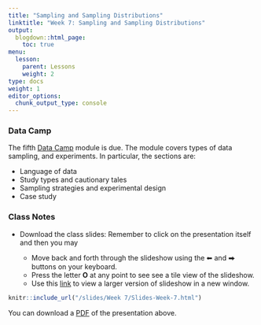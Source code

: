 ```yaml
---
title: "Sampling and Sampling Distributions"
linktitle: "Week 7: Sampling and Sampling Distributions"
output:
  blogdown::html_page:
    toc: true
menu:
  lesson:
    parent: Lessons
    weight: 2
type: docs
weight: 1
editor_options: 
  chunk_output_type: console
---
```


### Data Camp
The fifth [Data Camp](https://www.datacamp.com/){target="_blank"} module is due. The module covers types of data sampling, and experiments. In particular, the sections are:

- Language of data
- Study types and cautionary tales 
- Sampling strategies and experimental design
- Case study

### Class Notes

- Download the class slides: Remember to click on the presentation itself and then you may

  + Move back and forth through the slideshow using the ⬅ and ⮕ buttons on your keyboard.
  + Press the letter **O** at any point to see see a tile view of the slideshow.
  + Use this [link](/slides/Week 6/Slides-Week-6.html){target="_blank"} to view a larger version of slideshow in a new window.
        
```r
knitr::include_url("/slides/Week 7/Slides-Week-7.html")
```

You can download a [PDF](/slides/Week 7/Slides-Week-7.pdf){target="_blank"} of the presentation above. 
<!--
### R Walkthrough: NFL Ticket Prices

1. Download the data sets^[You will have to unzip this file. If you are unfamilair with this process, please check the [Unzipping files](/resource/unzipping/) section under Resources for assistance.] and codebooks needed for this walkthrough. Put them wherever you want BUT please remember where they are.

- [Week 6 Walkthrough Data Set](/slides/Week 6/2014-average-ticket-price.csv){target="_blank"}

2. Click on the presentation itself and then you may

- Move back and forth through the slideshow using the ⬅ and ⮕ buttons on your keyboard.
- Press the letter **O** at any point to see see a tile view of the slideshow.
- Use this [link](/slides/Week 6/Slides-Week-6.html){target="_blank"} to view a larger version of slideshow in a new window.

```r
knitr::include_url("/slides/Week 6/Slides-Week-6R.html")
```

You can download a [PDF](/slides/Week 6/Slides-Week-6R.pdf){target="_blank"} of the presentation above. 
-->